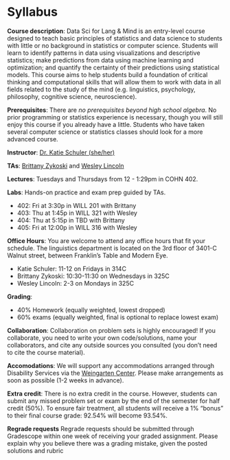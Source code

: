 # Syllabus

**Course description**: Data Sci for Lang & Mind is an entry-level course designed to teach basic principles of statistics and data science to students with little or no background in statistics or computer science. Students will learn to identify patterns in data using visualizations and descriptive statistics; make predictions from data using machine learning and optimization; and quantify the certainty of their predictions using statistical models. This course aims to help students build a foundation of critical thinking and computational skills that will allow them to work with data in all fields related to the study of the mind (e.g. linguistics, psychology, philosophy, cognitive science, neuroscience).

**Prerequisites**: There are *no prerequisites beyond high school algebra*. No prior programming or statistics experience is necessary, though you will still enjoy this course if you already have a little. Students who have taken several computer science or statistics classes should look for a more advanced course.

**Instructor**: [Dr. Katie Schuler (she/her)](https://kathrynschuler.com)

**TAs**: [Brittany Zykoski](mailto:zykoski@sas.upenn.edu) and [Wesley Lincoln](mailto:wlincoln@sas.upenn.edu ) 

**Lectures**: Tuesdays and Thursdays from 12 - 1:29pm in COHN 402.

**Labs**: Hands-on practice and exam prep guided by TAs.

* 402: Fri at 3:30p in WILL 201 with Brittany
* 403: Thu at 1:45p in WILL 321 with Wesley
* 404: Thu at 5:15p in TBD with Brittany
* 405: Fri at 12:00p in WILL 316 with Wesley

**Office Hours**: You are welcome to attend any office hours that fit your schedule. The linguistics department is located on the 3rd floor of 3401-C Walnut street, between Franklin's Table and Modern Eye. 

- Katie Schuler: 11-12 on Fridays in 314C
- Brittany Zykoski: 10:30-11:30 on Wednesdays in 325C
- Wesley Lincoln: 2-3 on Mondays in 325C

**Grading**:

- 40% Homework (equally weighted, lowest dropped)
- 60% exams (equally weighted, final is optional to replace lowest exam)

**Collaboration**: Collaboration on problem sets is highly encouraged! If you collaborate, you need to write your own code/solutions, name your collaborators, and cite any outside sources you consulted (you don't need to cite the course material).



**Accomodations**: We will support any accommodations arranged through Disability Services via the [Weingarten Center](https://weingartencenter.universitylife.upenn.edu/disability-services/). Please make arrangements as soon as possible (1-2 weeks in advance).

**Extra credit**: There is no extra credit in the course. However, students can submit any missed problem set or exam by the end of the semester for half credit (50%).  To ensure fair treatment, all students will receive a 1% "bonus" to their final course grade: 92.54% will become 93.54%.

**Regrade requests** Regrade requests should be submitted through Gradescope within one week of receiving your graded assignment. Please explain why you believe there was a grading mistake, given the posted solutions and rubric








